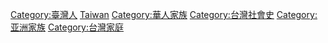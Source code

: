 {{Catnav|頁面分類|各種主題的頁面分類|按國家分類|各國人物|台灣人}}
{{Catnav|頁面分類|人物|各大洲人物|亚洲人|台灣人}}
{{Catnav|頁面分類|人物|各國人物|台灣人}}
{{Catnav|頁面分類|...|文化人类学|家世與傳承|家族}}

[[Category:臺灣人|Category:臺灣人]]
[[Category:各國家族|Taiwan]]
[[Category:華人家族|Category:華人家族]]
[[Category:台灣社會史|Category:台灣社會史]]
[[Category:亚洲家族|Category:亚洲家族]]
[[Category:台灣家庭|Category:台灣家庭]]